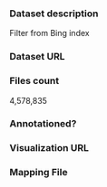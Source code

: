 ### Dataset description

Filter from Bing index

### Dataset URL

### Files count

4,578,835

### Annotationed?

### Visualization URL

### Mapping File